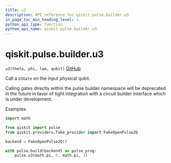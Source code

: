 ```yaml
---
title: u3
description: API reference for qiskit.pulse.builder.u3
in_page_toc_min_heading_level: 1
python_api_type: function
python_api_name: qiskit.pulse.builder.u3
---
```


# qiskit.pulse.builder.u3

<span id="qiskit.pulse.builder.u3" />

`u3(theta, phi, lam, qubit)` [GitHub](https://github.com/qiskit/qiskit/tree/stable/0.23/qiskit/pulse/builder.py "view source code")

Call a `U3Gate` on the input physical qubit.

<Admonition title="Note" type="note">
  Calling gates directly within the pulse builder namespace will be deprecated in the future in favor of tight integration with a circuit builder interface which is under development.
</Admonition>

Examples:

```python
import math

from qiskit import pulse
from qiskit.providers.fake_provider import FakeOpenPulse2Q

backend = FakeOpenPulse2Q()

with pulse.build(backend) as pulse_prog:
    pulse.u3(math.pi, 0, math.pi, 1)
```


